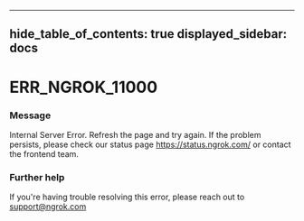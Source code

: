 

---
hide_table_of_contents: true
displayed_sidebar: docs
---


# ERR_NGROK_11000

### Message
Internal Server Error. Refresh the page and try again. If the problem persists, please check our status page https://status.ngrok.com/ or contact the frontend team.

<ErrorDetails />



### Further help
If you're having trouble resolving this error, please reach out to [support@ngrok.com](mailto:support@ngrok.com?subject=Help%20with%20ERR_NGROK_11000)

